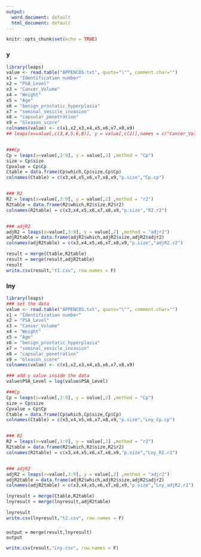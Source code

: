 ```yaml
---
output:
  word_document: default
  html_document: default
---
```



```r
knitr::opts_chunk$set(echo = TRUE)
```

### y
```r
library(leaps)
value <- read.table("APPENC05.txt", quote="\"", comment.char="")
x1 = "Identification number"
x2 = "PSA_Level"
x3 = "Cancer_Volume"
x4 = "Weight"
x5 = "Age"
x6 = "benign_prostatic_hyperplasia"
x7 = "seminal_vesicle_invasion"
x8 = "capsular_penetration"
x9 = "Gleason_score"
colnames(value) <- c(x1,x2,x3,x4,x5,x6,x7,x8,x9)
## leaps(x=value[,c(3,4,5,6,8)], y = value[,c(2)],names = c("Cancer_Volume","Weight","Age","benign_prostatic_hyperplasia","capsular_penetration") ,method = "Cp")


###Cp
Cp = leaps(x=value[,3:9], y = value[,2] ,method = "Cp")
size = Cp$size
Cpvalue = Cp$Cp
Ctable = data.frame(Cp$which,Cp$size,Cp$Cp)
colnames(Ctable) = c(x3,x4,x5,x6,x7,x8,x9,"p.size","Cp.cp")


### R2
R2 = leaps(x=value[,3:9], y = value[,2] ,method = "r2")
R2table = data.frame(R2$which,R2$size,R2$r2)
colnames(R2table) = c(x3,x4,x5,x6,x7,x8,x9,"p.size","R2.r2")


### adjR2
adjR2 = leaps(x=value[,3:9], y = value[,2] ,method = "adjr2")
adjR2table = data.frame(adjR2$which,adjR2$size,adjR2$adjr2)
colnames(adjR2table) = c(x3,x4,x5,x6,x7,x8,x9,"p.size","adjR2.r2")

result = merge(Ctable,R2table)
result = merge(result,adjR2table)
result
write.csv(result,"t1.csv", row.names = F)
```

### lny 
```r
library(leaps)
### set the data
value <- read.table("APPENC05.txt", quote="\"", comment.char="")
x1 = "Identification number"
x2 = "PSA_Level"
x3 = "Cancer_Volume"
x4 = "Weight"
x5 = "Age"
x6 = "benign_prostatic_hyperplasia"
x7 = "seminal_vesicle_invasion"
x8 = "capsular_penetration"
x9 = "Gleason_score"
colnames(value) <- c(x1,x2,x3,x4,x5,x6,x7,x8,x9)

### add y value inside the data
value$PSA_Level = log(value$PSA_Level)

###Cp
Cp = leaps(x=value[,3:9], y = value[,2] ,method = "Cp")
size = Cp$size
Cpvalue = Cp$Cp
Ctable = data.frame(Cp$which,Cp$size,Cp$Cp)
colnames(Ctable) = c(x3,x4,x5,x6,x7,x8,x9,"p.size","Lny_Cp.cp")


### R2
R2 = leaps(x=value[,3:9], y = value[,2] ,method = "r2")
R2table = data.frame(R2$which,R2$size,R2$r2)
colnames(R2table) = c(x3,x4,x5,x6,x7,x8,x9,"p.size","Lny_R2.r2")


### adjR2
adjR2 = leaps(x=value[,3:9], y = value[,2] ,method = "adjr2")
adjR2table = data.frame(adjR2$which,adjR2$size,adjR2$adjr2)
colnames(adjR2table) = c(x3,x4,x5,x6,x7,x8,x9,"p.size","Lny_adjR2.r2")

lnyresult = merge(Ctable,R2table)
lnyresult = merge(lnyresult,adjR2table)

lnyresult
write.csv(lnyresult,"t2.csv", row.names = F)
```

### 
```{}
output = merge(result,lnyresult)
output
```

```r
write.csv(result,"Lny.csv", row.names = F)
```
